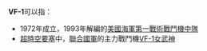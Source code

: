 '''VF-1'''可以指：
* 1972年成立，1993年解編的[[美國海軍|美國海軍]][[第1战斗机中队_(美国海军)|第一戰術戰鬥機中隊]]
* [[超時空要塞|超時空要塞]]中，[[聯合國宇宙軍|聯合國軍]]的主力戰鬥機[[VF-1女武神|VF-1女武神]]
{{disambig|cat=字母数字组合消歧义}}